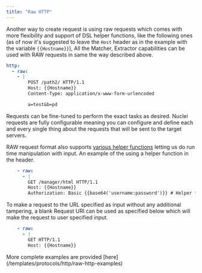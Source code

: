 ```yaml
---
title: "Raw HTTP"
---
```


Another way to create request is using raw requests which comes with more flexibility and support of DSL helper functions, like the following ones (as of now it's suggested to leave the `Host` header as in the example with the variable `{{Hostname}}`), All the Matcher, Extractor capabilities can be used with RAW requests in same the way described above. 

```yaml
http:
  - raw:
    - |
        POST /path2/ HTTP/1.1
        Host: {{Hostname}}
        Content-Type: application/x-www-form-urlencoded

        a=test&b=pd
```
Requests can be fine-tuned to perform the exact tasks as desired. Nuclei requests are fully configurable meaning you can configure and define each and every single thing about the requests that will be sent to the target servers.

RAW request format also supports [various helper functions](/template-guide/helper-functions/) letting us do run time manipulation with input. An example of the using a helper function in the header. 

```yaml
    - raw:
      - |
        GET /manager/html HTTP/1.1
        Host: {{Hostname}}
        Authorization: Basic {{base64('username:password')}} # Helper function to encode input at run time.
```

To make a request to the URL specified as input without any additional tampering, a blank Request URI can be used as specified below which will make the request to user specified input.

```yaml
    - raw:
      - |
        GET HTTP/1.1
        Host: {{Hostname}}
```

<Tip>
More complete examples are provided [here](/templates/protocols/http/raw-http-examples)
</Tip>